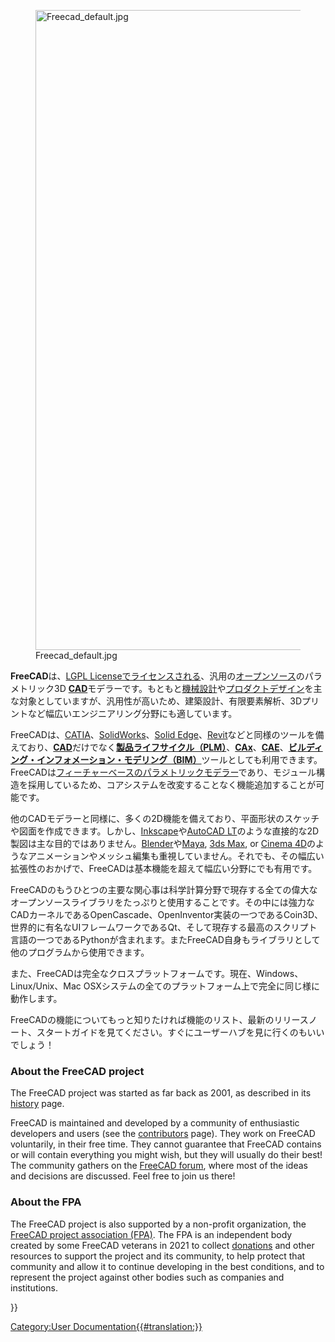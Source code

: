 <languages/>
{{Docnav/ja
|[[Online Help Startpage/ja|はじめに]]
|[[Feature list/ja|機能一覧]]
}}

[[Image:Freecad default.jpg|1024px|center]] 

'''FreeCAD'''は、[[License/ja|LGPL License]]でライセンスされる、汎用の[https://ja.wikipedia.org/wiki/%E3%82%AA%E3%83%BC%E3%83%97%E3%83%B3%E3%82%BD%E3%83%BC%E3%82%B9 オープンソース]のパラメトリック3D [https://ja.wikipedia.org/wiki/CAD '''CAD''']モデラーです。もともと[https://ja.wikipedia.org/wiki/%E6%A9%9F%E6%A2%B0%E5%B7%A5%E5%AD%A6 機械設計]や[https://ja.wikipedia.org/wiki/%E3%83%97%E3%83%AD%E3%83%80%E3%82%AF%E3%83%88%E3%83%87%E3%82%B6%E3%82%A4%E3%83%B3 プロダクトデザイン]を主な対象としていますが、汎用性が高いため、建築設計、有限要素解析、3Dプリントなど幅広いエンジニアリング分野にも適しています。

FreeCADは、[https://ja.wikipedia.org/wiki/CATIA CATIA]、[https://ja.wikipedia.org/wiki/SolidWorks SolidWorks]、[https://ja.wikipedia.org/wiki/Solid_Edge Solid Edge]、[https://ja.wikipedia.org/wiki/Revit Revit]などと同様のツールを備えており、[https://ja.wikipedia.org/wiki/CAD '''CAD''']だけでなく[https://ja.wikipedia.org/wiki/%E8%A3%BD%E5%93%81%E3%83%A9%E3%82%A4%E3%83%95%E3%82%B5%E3%82%A4%E3%82%AF%E3%83%AB '''製品ライフサイクル（PLM）''']、[http://en.wikipedia.org/wiki/CAx '''CAx''']、[https://ja.wikipedia.org/wiki/CAE '''CAE''']、[https://ja.wikipedia.org/wiki/BIM '''ビルディング・インフォメーション・モデリング（BIM）''']ツールとしても利用できます。FreeCADは[http://en.wikipedia.org/wiki/Parametric_feature_based_modeler フィーチャーベースのパラメトリックモデラー]であり、モジュール構造を採用しているため、コアシステムを改変することなく機能追加することが可能です。

他のCADモデラーと同様に、多くの2D機能を備えており、平面形状のスケッチや図面を作成できます。しかし、[https://inkscape.org/ Inkscape]や[http://en.wikipedia.org/wiki/AutoCAD#AutoCAD_LT AutoCAD LT]のような直接的な2D製図は主な目的ではありません。[https://www.blender.org/ Blender]や[https://ja.wikipedia.org/wiki/Maya Maya], [https://ja.wikipedia.org/wiki/3ds_Max 3ds Max], or [https://ja.wikipedia.org/wiki/CINEMA_4D Cinema 4D]のようなアニメーションやメッシュ編集も重視していません。それでも、その幅広い拡張性のおかげで、FreeCADは基本機能を超えて幅広い分野にでも有用です。

<div class="mw-translate-fuzzy">
FreeCADのもうひとつの主要な関心事は科学計算分野で現存する全ての偉大なオープンソースライブラリをたっぷりと使用することです。その中には強力なCADカーネルであるOpenCascade、OpenInventor実装の一つであるCoin3D、世界的に有名なUIフレームワークであるQt、そして現存する最高のスクリプト言語の一つであるPythonが含まれます。またFreeCAD自身もライブラリとして他のプログラムから使用できます。
</div>

<div class="mw-translate-fuzzy">
また、FreeCADは完全なクロスプラットフォームです。現在、Windows、Linux/Unix、Mac OSXシステムの全てのプラットフォーム上で完全に同じ様に動作します。
</div>

<div class="mw-translate-fuzzy">
FreeCADの機能についてもっと知りたければ機能のリスト、最新のリリースノート、スタートガイドを見てください。すぐにユーザーハブを見に行くのもいいでしょう！
</div>

===About the FreeCAD project===

The FreeCAD project was started as far back as 2001, as described in its [[history|history]] page. 

<div class="mw-translate-fuzzy">
FreeCAD is maintained and developed by a community of enthusiastic developers and users (see the [[contributors|contributors]] page). They work on FreeCAD voluntarily, in their free time. They cannot guarantee that FreeCAD contains or will contain everything you might wish, but they will usually do their best! The community gathers on the [http://forum.freecadweb.org FreeCAD forum], where most of the ideas and decisions are discussed. Feel free to join us there!
</div>

=== About the FPA ===

The FreeCAD project is also supported by a non-profit organization, the [https://fpa.freecad.org FreeCAD project association (FPA)]. The FPA is an independent body created by some FreeCAD veterans in 2021 to collect [[donate|donations]] and other resources to support the project and its community, to help protect that community and allow it to continue developing in the best conditions, and to represent the project against other bodies such as companies and institutions.


{{Docnav/ja
|[[Online Help Startpage/ja|はじめに]]
|[[Feature list/ja|機能一覧]]
}}

{{Userdocnavi{{#translation:}}}}
[[Category:User Documentation{{#translation:}}]]